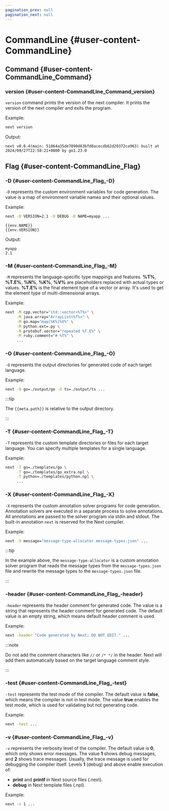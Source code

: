 ```yaml
---
pagination_prev: null
pagination_next: null
---
```

# CommandLine {#user-content-CommandLine}
## Command {#user-content-CommandLine_Command}
### version {#user-content-CommandLine_Command_version}

`version` command prints the version of the next compiler. It prints the version of the next compiler and exits the program.

Example:
```sh
next version
```

Output:
```
next v0.0.4(main: 51864a35de7890d63bfd8acecdb62d20372ca963) built at 2024/09/27T22:58:21+0800 by go1.23.0
```

## Flag {#user-content-CommandLine_Flag}
### -D {#user-content-CommandLine_Flag_-D}

`-D` represents the custom environment variables for code generation. The value is a map of environment variable names and their optional values.

Example:

```sh
next -D VERSION=2.1 -D DEBUG -D NAME=myapp ...
```

```npl
{{env.NAME}}
{{env.VERSION}}
```

Output:

```
myapp
2.1
```

### -M {#user-content-CommandLine_Flag_-M}

`-M` represents the language-specific type mappings and features. **%T%**, **%T.E%**, **%N%**, **%K%**, **%V%** are placeholders replaced with actual types or values. **%T.E%** is the final element type of a vector or array. It's used to get the element type of multi-dimensional arrays.

Example:

```sh
next -M cpp.vector="std::vector<%T%>" \
     -M java.array="ArrayList<%T%>" \
     -M go.map="map[%K%]%V%" \
     -M python.ext=.py \
     -M protobuf.vector="repeated %T.E%" \
     -M ruby.comment="# %T%" \
     ...
```

### -O {#user-content-CommandLine_Flag_-O}

`-O` represents the output directories for generated code of each target language.

Example:

```sh
next -O go=./output/go -O ts=./output/ts ...
```

:::tip

The `{{meta.path}}` is relative to the output directory.

:::

### -T {#user-content-CommandLine_Flag_-T}

`-T` represents the custom template directories or files for each target language. You can specify multiple templates for a single language.

Example:

```sh
next -T go=./templates/go \
     -T go=./templates/go_extra.npl \
     -T python=./templates/python.npl \
     ...
```

### -X {#user-content-CommandLine_Flag_-X}

`-X` represents the custom annotation solver programs for code generation. Annotation solvers are executed in a separate process to solve annotations. All annotations are passed to the solver program via stdin and stdout. The built-in annotation `next` is reserved for the Next compiler.

Example:

```sh
next -X message="message-type-allocator message-types.json" ...
```

:::tip

In the example above, the `message-type-allocator` is a custom annotation solver program that reads the message types from the `message-types.json` file and rewrite the message types to the `message-types.json` file.

:::

### -header {#user-content-CommandLine_Flag_-header}

`-header` represents the header comment for generated code. The value is a string that represents the header comment for generated code. The default value is an empty string, which means default header comment is used.

Example:

```sh
next -header "Code generated by Next; DO NOT EDIT." ...
```

:::note

Do not add the comment characters like `//` or `/* */` in the header. Next will add them automatically based on the target language comment style.

:::

### -test {#user-content-CommandLine_Flag_-test}

`-test` represents the test mode of the compiler. The default value is **false**, which means the compiler is not in test mode. The value **true** enables the test mode, which is used for validating but not generating code.

Example:

```sh
next -test ...
```

### -v {#user-content-CommandLine_Flag_-v}

`-v` represents the verbosity level of the compiler. The default value is **0**, which only shows error messages. The value **1** shows debug messages, and **2** shows trace messages. Usually, the trace message is used for debugging the compiler itself. Levels **1** (debug) and above enable execution of:

- **print** and **printf** in Next source files (.next).
- **debug** in Next template files (.npl).

Example:

```sh
next -v 1 ...
```

